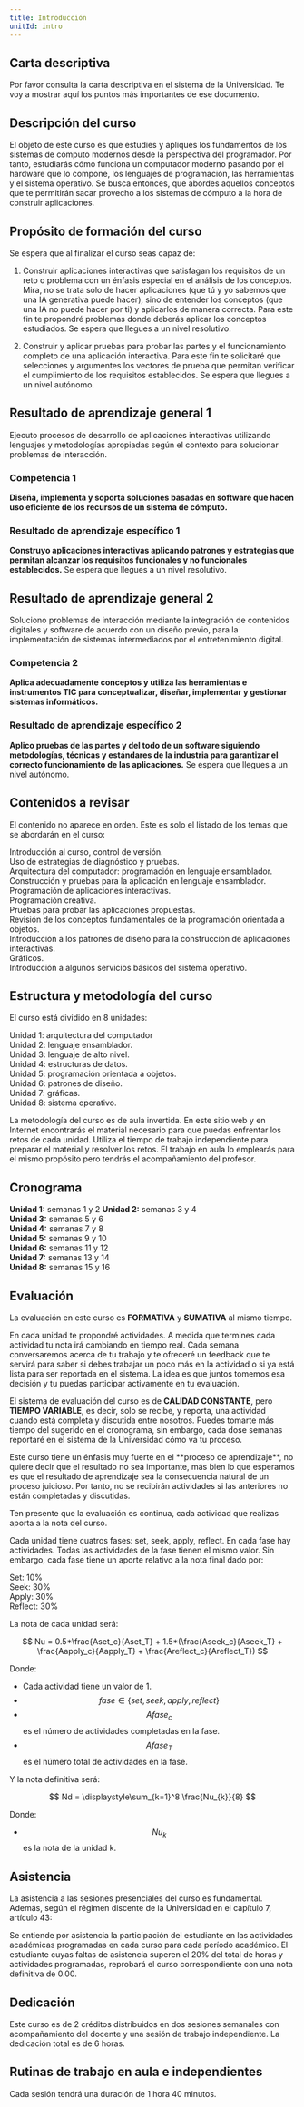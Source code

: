 ```yaml
---
title: Introducción
unitId: intro
---
```


## Carta descriptiva

Por favor consulta la carta descriptiva en el sistema de la Universidad. Te voy 
a mostrar aquí los puntos más importantes de ese documento.

## Descripción del curso

El objeto de este curso es que estudies y apliques los fundamentos de los 
sistemas de cómputo modernos desde la perspectiva del programador. Por tanto, 
estudiarás cómo funciona un computador moderno pasando por el hardware que lo 
compone, los lenguajes de programación, las herramientas y el sistema operativo. 
Se busca entonces, que abordes aquellos conceptos que te permitirán sacar 
provecho a los sistemas de cómputo a la hora de construir aplicaciones.

## Propósito de formación del curso

Se espera que al finalizar el curso seas capaz de:

1. Construir aplicaciones interactivas que satisfagan los requisitos de un reto o 
problema con un énfasis especial en el análisis de los conceptos. Mira, no se trata 
solo de hacer aplicaciones (que tú y yo sabemos que una IA generativa puede hacer), 
sino de entender los conceptos (que una IA no puede hacer por ti) y aplicarlos de 
manera correcta. Para este fin te propondré problemas donde deberás aplicar los 
conceptos estudiados. Se espera que llegues a un nivel resolutivo.

2. Construir y aplicar pruebas para probar las partes y el funcionamiento completo 
de una aplicación interactiva. Para este fin te solicitaré que selecciones y 
argumentes los vectores de prueba que permitan verificar el cumplimiento de los 
requisitos establecidos. Se espera que llegues a un nivel autónomo.

## Resultado de aprendizaje general 1

Ejecuto procesos de desarrollo de aplicaciones interactivas utilizando lenguajes 
y metodologías apropiadas según el contexto para solucionar problemas de interacción.

### Competencia 1

**Diseña, implementa y soporta soluciones basadas en software que hacen uso eficiente 
de los recursos de un sistema de cómputo.**

### Resultado de aprendizaje específico 1

**Construyo aplicaciones interactivas aplicando patrones y estrategias que permitan 
alcanzar los requisitos funcionales y no funcionales establecidos.** Se espera que 
llegues a un nivel resolutivo.

## Resultado de aprendizaje general 2

Soluciono problemas de interacción mediante la integración de contenidos digitales 
y software de acuerdo con un diseño previo, para la implementación de sistemas 
intermediados por el entretenimiento digital.

### Competencia 2

**Aplica adecuadamente conceptos y utiliza las herramientas e instrumentos TIC para 
conceptualizar, diseñar, implementar y gestionar sistemas informáticos.**

### Resultado de aprendizaje específico 2

**Aplico pruebas de las partes y del todo de un software siguiendo metodologías, 
técnicas y estándares de la industria para garantizar el correcto funcionamiento 
de las aplicaciones.** Se espera que llegues a un nivel autónomo.

## Contenidos a revisar

El contenido no aparece en orden. Este es solo el listado de los temas que se 
abordarán en el curso:

Introducción al curso, control de versión.  
Uso de estrategias de diagnóstico y pruebas.  
Arquitectura del computador: programación en lenguaje ensamblador.  
Construcción y pruebas para la aplicación en lenguaje ensamblador.  
Programación de aplicaciones interactivas.  
Programación creativa.  
Pruebas para probar las aplicaciones propuestas.  
Revisión de los conceptos fundamentales de la programación orientada a objetos.  
Introducción a los patrones de diseño para la construcción de aplicaciones interactivas.  
Gráficos.  
Introducción a algunos servicios básicos del sistema operativo.  

## Estructura y metodología del curso

El curso está dividido en 8 unidades:

Unidad 1: arquitectura del computador  
Unidad 2: lenguaje ensamblador.  
Unidad 3: lenguaje de alto nivel.  
Unidad 4: estructuras de datos.  
Unidad 5: programación orientada a objetos.  
Unidad 6: patrones de diseño.  
Unidad 7: gráficas.  
Unidad 8: sistema operativo.  

La metodología del curso es de aula invertida. En este sitio web y en Internet 
encontrarás el material necesario para que puedas enfrentar los retos de cada 
unidad. Utiliza el tiempo de trabajo independiente para preparar el material 
y resolver los retos. El trabajo en aula lo emplearás para el mismo propósito 
pero tendrás el acompañamiento del profesor.

## Cronograma

**Unidad 1:** semanas 1 y 2 
**Unidad 2:** semanas 3 y 4  
**Unidad 3:** semanas 5 y 6  
**Unidad 4:** semanas 7 y 8  
**Unidad 5:** semanas 9 y 10  
**Unidad 6:** semanas 11 y 12  
**Unidad 7:** semanas 13 y 14  
**Unidad 8:** semanas 15 y 16  

## Evaluación

La evaluación en este curso es **FORMATIVA** y **SUMATIVA** al mismo tiempo. 

En cada unidad te propondré actividades. A medida que termines cada actividad tu nota irá cambiando 
en tiempo real. Cada semana conversaremos acerca de tu trabajo y te ofreceré un feedback que te 
servirá para saber si debes trabajar un poco más en la actividad o si ya está lista para ser reportada 
en el sistema. La idea es que juntos tomemos esa decisión y tu puedas participar activamente en tu 
evaluación.

El sistema de evaluación del curso es de **CALIDAD CONSTANTE**, pero **TIEMPO VARIABLE**, es decir, 
solo se recibe, y reporta, una actividad cuando está completa y discutida entre nosotros. Puedes 
tomarte más tiempo del sugerido en el cronograma, sin embargo, cada dose semanas reportaré en el 
sistema de la Universidad cómo va tu proceso.

<Aside type="caution" title="Debes ir trabajando en orden">
Este curso tiene un énfasis muy fuerte en el **proceso de aprendizaje**, no quiere decir que 
el resultado no sea importante, más bien lo que esperamos es que el resultado de aprendizaje 
sea la consecuencia natural de un proceso juicioso. Por tanto, no se recibirán actividades 
si las anteriores no están completadas y discutidas.
</Aside>

Ten presente que la evaluación es continua, cada actividad que realizas aporta a la nota del curso.

<Aside type="tip" title="¿Cómo se calcula la nota?">

Cada unidad tiene cuatros fases: set, seek, apply, reflect. En cada fase hay actividades. 
Todas las actividades de la fase tienen el mismo valor. Sin embargo, cada fase tiene un aporte 
relativo a la nota final dado por:  

Set: 10%  
Seek: 30%  
Apply: 30%  
Reflect: 30%  

</Aside>

La nota de cada unidad será:

$$
Nu = 0.5*\frac{Aset_c}{Aset_T} + 1.5*(\frac{Aseek_c}{Aseek_T} + \frac{Aapply_c}{Aapply_T} + \frac{Areflect_c}{Areflect_T})
$$

Donde:

- Cada actividad tiene un valor de 1.
- $$fase \in \{set, seek, apply, reflect\}$$
- $$Afase_c$$ es el número de actividades completadas en la fase.
- $$Afase_T$$ es el número total de actividades en la fase.  

Y la nota definitiva será:

$$
Nd = \displaystyle\sum_{k=1}^8 \frac{Nu_{k}}{8}
$$

Donde:

- $$Nu_k$$ es la nota de la unidad k.

## Asistencia

La asistencia a las sesiones presenciales del curso es fundamental. Además, según el régimen discente de la Universidad en el capítulo 7, artículo 43:

Se entiende por asistencia la participación del estudiante en las actividades académicas programadas en cada curso para cada período académico. El estudiante cuyas faltas de asistencia superen el 20% del total de horas y actividades programadas, reprobará el curso correspondiente con una nota 
definitiva de 0.00.

## Dedicación

Este curso es de 2 créditos distribuidos en dos sesiones semanales con acompañamiento del docente y una sesión de trabajo independiente. La dedicación total es de 6 horas.

## Rutinas de trabajo en aula e independientes   

Cada sesión tendrá una duración de 1 hora 40 minutos.
